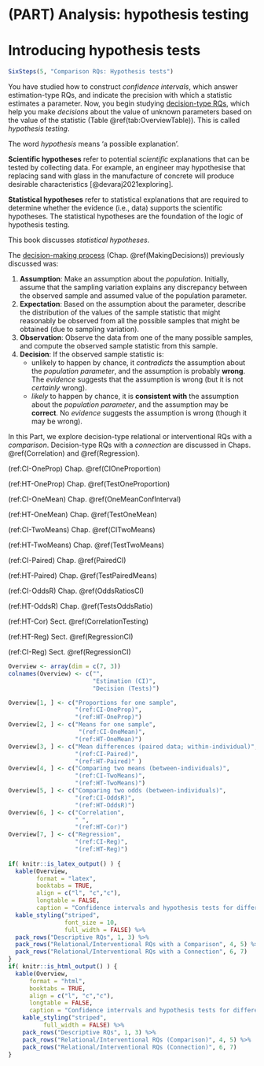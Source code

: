 # (PART) Analysis: hypothesis testing {-}


# Introducing hypothesis tests {#HTIntro}


```r
SixSteps(5, "Comparison RQs: Hypothesis tests")
```

You have studied how to construct *confidence intervals*, which answer estimation-type RQs, and indicate the precision with which a statistic estimates a parameter.
Now, you begin studying [decision-type RQs](#TwoApproachesHT), which help you make *decisions* about the value of unknown parameters based on the value of the statistic (Table \@ref(tab:OverviewTable)).
This is called *hypothesis testing*.


::: {.tipBox .tip data-latex="{iconmonstr-info-6-240.png}"}
The word *hypothesis* means 'a possible explanation'.\smallskip

**Scientific hypotheses** refer to potential *scientific* explanations that can be tested by collecting data.
For example, an engineer may hypothesise that replacing sand with glass in the manufacture of concrete will produce desirable characteristics [@devaraj2021exploring].\smallskip

**Statistical hypotheses** refer to statistical explanations that are required to determine whether the evidence (i.e., data) supports the scientific hypotheses.
The statistical hypotheses are the foundation of the logic of hypothesis testing.\smallskip

This book discusses *statistical hypotheses*.
:::


The [decision-making process](#DecisionMaking) (Chap. \@ref(MakingDecisions)) previously discussed was:

1. **Assumption**: 
   Make an assumption about the *population*.
   Initially, assume that the sampling variation explains any discrepancy between the observed sample and assumed value of the population parameter.
2. **Expectation**: 
   Based on the assumption about the parameter, describe the distribution of the values of the sample statistic that might reasonably be observed from all the possible samples that might be obtained (due to sampling variation).
3. **Observation**:
   Observe the data from one of the many possible samples, and compute the
observed sample statistic from this sample.
4. **Decision**: If the observed sample statistic is:
    - unlikely to happen by chance, it *contradicts* the assumption about the *population parameter*, and the assumption is probably **wrong**.
			The *evidence* suggests that the assumption is wrong (but it is not *certainly* wrong).
    - *likely* to happen by chance, it is **consistent with** the assumption about the *population parameter*, and the assumption may be **correct**.
			No *evidence* suggests the assumption is wrong (though it may be wrong).


In this Part, we explore decision-type relational or interventional RQs with a *comparison*.
Decision-type RQs with a *connection* are discussed in Chaps. \@ref(Correlation) and \@ref(Regression).


(ref:CI-OneProp) Chap. \@ref(CIOneProportion)

(ref:HT-OneProp) Chap. \@ref(TestOneProportion)

(ref:CI-OneMean) Chap. \@ref(OneMeanConfInterval)

(ref:HT-OneMean) Chap. \@ref(TestOneMean)

(ref:CI-TwoMeans) Chap. \@ref(CITwoMeans)

(ref:HT-TwoMeans) Chap. \@ref(TestTwoMeans)

(ref:CI-Paired) Chap. \@ref(PairedCI)

(ref:HT-Paired) Chap. \@ref(TestPairedMeans)

(ref:CI-OddsR) Chap. \@ref(OddsRatiosCI)

(ref:HT-OddsR) Chap. \@ref(TestsOddsRatio)


(ref:HT-Cor) Sect. \@ref(CorrelationTesting)

(ref:HT-Reg) Sect. \@ref(RegressionCI)

(ref:CI-Reg) Sect. \@ref(RegressionCI)

```r
Overview <- array(dim = c(7, 3))
colnames(Overview) <- c("",
                        "Estimation (CI)",
                        "Decision (Tests)")

Overview[1, ] <- c("Proportions for one sample",
                   "(ref:CI-OneProp)",
                   "(ref:HT-OneProp)")
Overview[2, ] <- c("Means for one sample",
                    "(ref:CI-OneMean)",
                   "(ref:HT-OneMean)")
Overview[3, ] <- c("Mean differences (paired data; within-individual)",
                   "(ref:CI-Paired)",
                   "(ref:HT-Paired)" )
Overview[4, ] <- c("Comparing two means (between-individuals)",
                   "(ref:CI-TwoMeans)",
                   "(ref:HT-TwoMeans)")
Overview[5, ] <- c("Comparing two odds (between-individuals)", 
                   "(ref:CI-OddsR)",
                   "(ref:HT-OddsR)")
Overview[6, ] <- c("Correlation", 
                   " ",
                   "(ref:HT-Cor)")
Overview[7, ] <- c("Regression", 
                   "(ref:CI-Reg)",
                   "(ref:HT-Reg)")
  
if( knitr::is_latex_output() ) {
  kable(Overview,
        format = "latex",
        booktabs = TRUE,
        align = c("l", "c","c"),
        longtable = FALSE,
        caption = "Confidence intervals and hypothesis tests for different situations") %>%
  kable_styling("striped", 
                font_size = 10,
                full_width = FALSE) %>%
  pack_rows("Descriptive RQs", 1, 3) %>%
  pack_rows("Relational/Interventional RQs with a Comparison", 4, 5) %>%
  pack_rows("Relational/Interventional RQs with a Connection", 6, 7)
}
if( knitr::is_html_output() ) {
  kable(Overview,
      format = "html",
      booktabs = TRUE,
      align = c("l", "c","c"),
      longtable = FALSE,
      caption = "Confidence interrvals and hypothesis tests for different situations") %>%
    kable_styling("striped", 
		  full_width = FALSE) %>%
    pack_rows("Descriptive RQs", 1, 3) %>%
    pack_rows("Relational/Interventional RQs (Comparison)", 4, 5) %>%
    pack_rows("Relational/Interventional RQs (Connection)", 6, 7)
}
```



